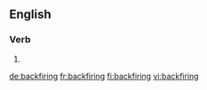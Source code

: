 ==English==

===Verb===
{{head|en|present participle}}

# {{present participle of|backfire|lang=en}}

[[de:backfiring]]
[[fr:backfiring]]
[[fi:backfiring]]
[[vi:backfiring]]